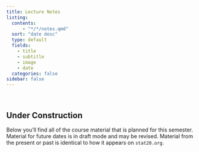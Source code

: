 ```yaml
---
title: Lecture Notes
listing:
  contents:
      - "*/*/notes.qmd"
  sort: "date desc"
  type: default
  fields: 
    - title
    - subtitle
    - image
    - date
  categories: false
sidebar: false
---
```


\

:::{.content-hidden unless-profile="staff-guide"}

:::{.callout-caution}
## Under Construction

Below you'll find all of the course material that is planned for this semester. Material for future dates is in draft mode and may be revised. Material from the present or past is identical to how it appears on `stat20.org`. 
:::

:::